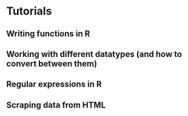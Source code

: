 # Tutorials 

## Writing functions in R 




## Working with different datatypes (and how to convert between them)




## Regular expressions in R 




## Scraping data from HTML 

